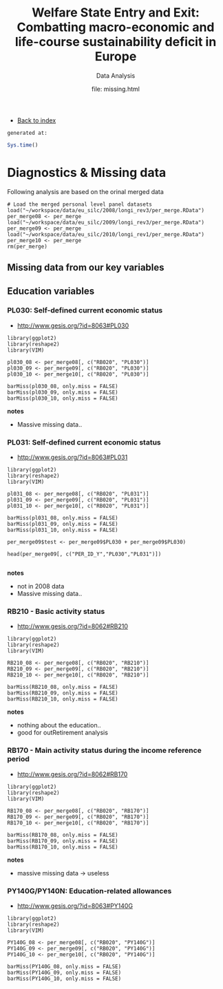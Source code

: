 % Welfare State Entry and Exit: Combatting macro-economic and life-course sustainability deficit in Europe
% Data Analysis
% file: missing.html
- [Back to index](index.html)


<link href="http://markuskainu.fi/material/css/memo.css" rel="stylesheet" type="text/css" title="compact"></link>

`generated at:`
```r
Sys.time()
```



# Diagnostics & Missing data

Following analysis are based on the orinal merged data

```rsubsetloadmergedpersonalfiles
# Load the merged personal level panel datasets
load("~/workspace/data/eu_silc/2008/longi_rev3/per_merge.RData")
per_merge08 <- per_merge
load("~/workspace/data/eu_silc/2009/longi_rev3/per_merge.RData")
per_merge09 <- per_merge
load("~/workspace/data/eu_silc/2010/longi_rev1/per_merge.RData")
per_merge10 <- per_merge
rm(per_merge)
```

## Missing data from our key variables

## Education variables

### PL030: Self-defined current economic status
- [http://www.gesis.org/?id=8063#PL030](http://www.gesis.org/?id=8063#PL030)

```rmissingeducationpl030
library(ggplot2)
library(reshape2)
library(VIM)

pl030_08 <- per_merge08[, c("RB020", "PL030")]
pl030_09 <- per_merge09[, c("RB020", "PL030")]
pl030_10 <- per_merge10[, c("RB020", "PL030")]

barMiss(pl030_08, only.miss = FALSE)
barMiss(pl030_09, only.miss = FALSE)
barMiss(pl030_10, only.miss = FALSE)

```

**notes**

- Massive missing data..

### PL031: Self-defined current economic status
- [http://www.gesis.org/?id=8063#PL031](http://www.gesis.org/?id=8063#PL030)


```rmissingeducationpl031
library(ggplot2)
library(reshape2)
library(VIM)

pl031_08 <- per_merge08[, c("RB020", "PL031")]
pl031_09 <- per_merge09[, c("RB020", "PL031")]
pl031_10 <- per_merge10[, c("RB020", "PL031")]

barMiss(pl031_08, only.miss = FALSE)
barMiss(pl031_09, only.miss = FALSE)
barMiss(pl031_10, only.miss = FALSE)

per_merge09$test <- per_merge09$PL030 + per_merge09$PL030)

head(per_merge09[, c("PER_ID_Y","PL030","PL031")])


```

**notes**

- not in 2008 data
- Massive missing data..

### RB210 - Basic activity status
- [http://www.gesis.org/?id=8062#RB210](http://www.gesis.org/?id=8062#RB210)

```rmissingeducationRB210
library(ggplot2)
library(reshape2)
library(VIM)

RB210_08 <- per_merge08[, c("RB020", "RB210")]
RB210_09 <- per_merge09[, c("RB020", "RB210")]
RB210_10 <- per_merge10[, c("RB020", "RB210")]

barMiss(RB210_08, only.miss = FALSE)
barMiss(RB210_09, only.miss = FALSE)
barMiss(RB210_10, only.miss = FALSE)
```

**notes**

-  nothing about the education..
-  good for outRetirement analysis

### RB170 - Main activity status during the income reference period

- [http://www.gesis.org/?id=8062#RB170](http://www.gesis.org/?id=8062#RB170)

```rmissingeducationRB170
library(ggplot2)
library(reshape2)
library(VIM)

RB170_08 <- per_merge08[, c("RB020", "RB170")]
RB170_09 <- per_merge09[, c("RB020", "RB170")]
RB170_10 <- per_merge10[, c("RB020", "RB170")]

barMiss(RB170_08, only.miss = FALSE)
barMiss(RB170_09, only.miss = FALSE)
barMiss(RB170_10, only.miss = FALSE)
```

**notes**

-  massive missing data -> useless

### PY140G/PY140N: Education-related allowances

- [http://www.gesis.org/?id=8063#PY140G](http://www.gesis.org/?id=8063#PY140G)

```rmissingeducationPY140G
library(ggplot2)
library(reshape2)
library(VIM)

PY140G_08 <- per_merge08[, c("RB020", "PY140G")]
PY140G_09 <- per_merge09[, c("RB020", "PY140G")]
PY140G_10 <- per_merge10[, c("RB020", "PY140G")]

barMiss(PY140G_08, only.miss = FALSE)
barMiss(PY140G_09, only.miss = FALSE)
barMiss(PY140G_10, only.miss = FALSE)

```



